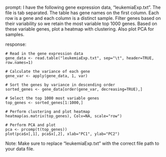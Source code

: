 prompt:
I have the following gene expression data, "leukemiaExp.txt". The file is tab separated. The table has gene names on the first column. Each row is a gene and each column is a distinct sample. Filter genes based on their variability so we retain the most variable top 1000 genes. Based on these variable genes, plot a heatmap with clustering. Also plot PCA for samples.

response:
```
# Read in the gene expression data
gene_data <- read.table("leukemiaExp.txt", sep="\t", header=TRUE, row.names=1)

# Calculate the variance of each gene
gene_var <- apply(gene_data, 1, var)

# Sort the genes by variance in descending order
sorted_genes <- gene_data[order(gene_var, decreasing=TRUE),]

# Select the top 1000 most variable genes
top_genes <- sorted_genes[1:1000,]

# Perform clustering and plot heatmap
heatmap(as.matrix(top_genes), Colv=NA, scale="row")

# Perform PCA and plot
pca <- prcomp(t(top_genes))
plot(pca$x[,1], pca$x[,2], xlab="PC1", ylab="PC2")
```
Note: Make sure to replace "leukemiaExp.txt" with the correct file path to your data file.
